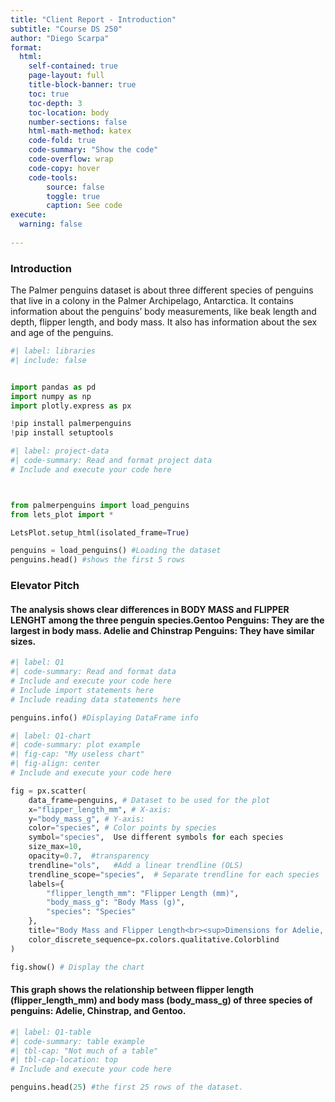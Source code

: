 ```yaml
---
title: "Client Report - Introduction"
subtitle: "Course DS 250"
author: "Diego Scarpa"
format:
  html:
    self-contained: true
    page-layout: full
    title-block-banner: true
    toc: true
    toc-depth: 3
    toc-location: body
    number-sections: false
    html-math-method: katex
    code-fold: true
    code-summary: "Show the code"
    code-overflow: wrap
    code-copy: hover
    code-tools:
        source: false
        toggle: true
        caption: See code
execute: 
  warning: false
    
---
```


### Introduction
The Palmer penguins dataset is about three different species of penguins that live in a colony in the Palmer Archipelago, Antarctica. It contains information about the penguins' body measurements, like beak length and depth, flipper length, and body mass. It also has information about the sex and age of the penguins.

 
```python
#| label: libraries
#| include: false


import pandas as pd
import numpy as np
import plotly.express as px

!pip install palmerpenguins
!pip install setuptools

```

```python
#| label: project-data
#| code-summary: Read and format project data
# Include and execute your code here



from palmerpenguins import load_penguins
from lets_plot import *

LetsPlot.setup_html(isolated_frame=True)

penguins = load_penguins() #Loading the dataset
penguins.head() #shows the first 5 rows

```


### Elevator Pitch

#### The analysis shows clear differences in BODY MASS and FLIPPER LENGHT among the three penguin species.Gentoo Penguins: They are the largest in body mass. Adelie and Chinstrap Penguins: They have similar sizes.


```python
#| label: Q1
#| code-summary: Read and format data
# Include and execute your code here
# Include import statements here 
# Include reading data statements here

penguins.info() #Displaying DataFrame info

```

```python
#| label: Q1-chart
#| code-summary: plot example
#| fig-cap: "My useless chart"
#| fig-align: center
# Include and execute your code here

fig = px.scatter(
    data_frame=penguins, # Dataset to be used for the plot
    x="flipper_length_mm", # X-axis: 
    y="body_mass_g", # Y-axis: 
    color="species", # Color points by species
    symbol="species",  Use different symbols for each species
    size_max=10,  
    opacity=0.7,  #transparency
    trendline="ols",   #Add a linear trendline (OLS)
    trendline_scope="species",  # Separate trendline for each species
    labels={
        "flipper_length_mm": "Flipper Length (mm)",
        "body_mass_g": "Body Mass (g)",
        "species": "Species"
    },
    title="Body Mass and Flipper Length<br><sup>Dimensions for Adelie, Chinstrap, and Gentoo Penguins</sup>", # Plot title
    color_discrete_sequence=px.colors.qualitative.Colorblind  
)

fig.show() # Display the chart

```

#### This graph shows the relationship between flipper length (flipper_length_mm) and body mass (body_mass_g) of three species of penguins: Adelie, Chinstrap, and Gentoo.

```python
#| label: Q1-table
#| code-summary: table example
#| tbl-cap: "Not much of a table"
#| tbl-cap-location: top
# Include and execute your code here

penguins.head(25) #the first 25 rows of the dataset.


```
